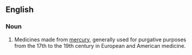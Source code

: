 ==English==

===Noun===
{{en-noun|-}}

# {{medical}} Medicines made from [[mercury]], generally used for purgative purposes from the 17th to the 19th century in European and American medicine.